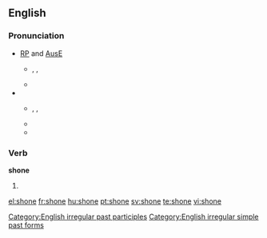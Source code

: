 ==English==

===Pronunciation===
* [[w:Received Pronunciation|RP]] and [[w:Australian English|AusE]]
** {{enPR|shŏn}}, {{IPA|/ʃɒn/}}, {{SAMPA|/SQn/}}
** {{rhymes|ɒn}}
* {{a|GenAM}}
** {{enPR|shōn}}, {{IPA|/ʃoʊn/}}, {{SAMPA|/SoUn/}}
** {{rhymes|əʊn}}
** {{audio|en-us-shone.ogg|Audio (US)}}

===Verb===
'''shone'''

# {{past of|[[shine]]}}

[[Category:English irregular past participles]]
[[Category:English irregular simple past forms]]

[[el:shone]]
[[fr:shone]]
[[hu:shone]]
[[pt:shone]]
[[sv:shone]]
[[te:shone]]
[[vi:shone]]